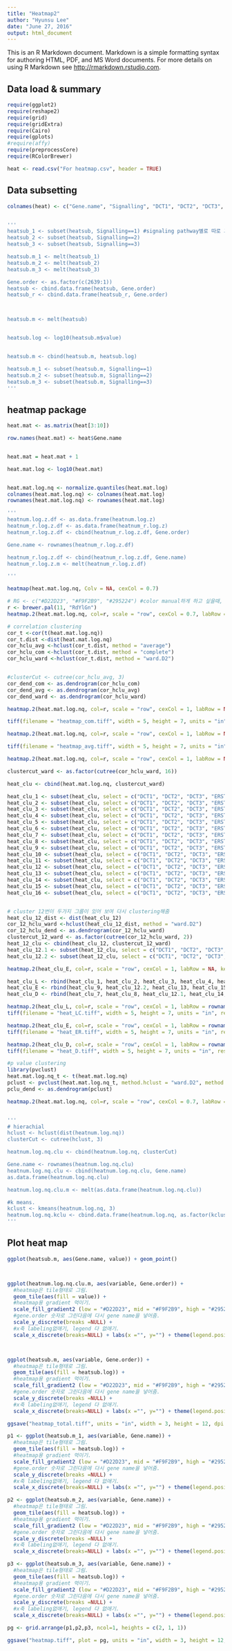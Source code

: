 ```yaml
---
title: "Heatmap2"
author: "Hyunsu Lee"
date: "June 27, 2016"
output: html_document
---
```


This is an R Markdown document. Markdown is a simple formatting syntax for authoring HTML, PDF, and MS Word documents. For more details on using R Markdown see <http://rmarkdown.rstudio.com>.

## Data load & summary
```r
require(ggplot2)
require(reshape2)
require(grid)
require(gridExtra)
require(Cairo)
require(gplots)
#require(affy)
require(preprocessCore)
require(RColorBrewer)

heat <- read.csv("For heatmap.csv", header = TRUE)
```

## Data subsetting 
```r

colnames(heat) <- c("Gene.name", "Signalling", "DCT1", "DCT2", "DCT3", "ERST2", "ERST3", "LC1", "LC2", "LC3")


'''
heatsub_1 <- subset(heatsub, Signalling==1) #signaling pathway별로 따로 그린다음 grid형태로 그리기위한 작업, faceting은 안된다. 
heatsub_2 <- subset(heatsub, Signalling==2)
heatsub_3 <- subset(heatsub, Signalling==3)

heatsub.m_1 <- melt(heatsub_1)
heatsub.m_2 <- melt(heatsub_2)
heatsub.m_3 <- melt(heatsub_3)

Gene.order <- as.factor(c(2639:1))
heatsub <- cbind.data.frame(heatsub, Gene.order)
heatsub_r <- cbind.data.frame(heatsub_r, Gene.order)



heatsub.m <- melt(heatsub)


heatsub.log <- log10(heatsub.m$value)


heatsub.m <- cbind(heatsub.m, heatsub.log)

heatsub.m_1 <- subset(heatsub.m, Signalling==1)
heatsub.m_2 <- subset(heatsub.m, Signalling==2)
heatsub.m_3 <- subset(heatsub.m, Signalling==3)
'''

```

## heatmap package
```r
heat.mat <- as.matrix(heat[3:10])

row.names(heat.mat) <- heat$Gene.name


heat.mat = heat.mat + 1

heat.mat.log <- log10(heat.mat)


heat.mat.log.nq <- normalize.quantiles(heat.mat.log)
colnames(heat.mat.log.nq) <- colnames(heat.mat.log)
rownames(heat.mat.log.nq) <- rownames(heat.mat.log)

'''
heatnum.log.z.df <- as.data.frame(heatnum.log.z)
heatnum_r.log.z.df <- as.data.frame(heatnum_r.log.z)
heatnum_r.log.z.df <- cbind(heatnum_r.log.z.df, Gene.order)

Gene.name <- rownames(heatnum_r.log.z.df)

heatnum_r.log.z.df <- cbind(heatnum_r.log.z.df, Gene.name)
heatnum_r.log.z.m <- melt(heatnum_r.log.z.df)

'''

heatmap(heat.mat.log.nq, Colv = NA, cexCol = 0.7)

# RG <- c("#D22D23", "#F9F2B9", "#295224") #color manual하게 하고 싶을때, 하지만 discrete하게 색이 들어감(이 경우 삼색밖에 표현이 안됨)
r <- brewer.pal(11, "RdYlGn")
heatmap.2(heat.mat.log.nq, col=r, scale = "row", cexCol = 0.7, labRow = NA, key = T, trace = "none", density.info = "none", dendrogram = "row", Colv = NA)

# correlation clustering
cor_t <-cor(t(heat.mat.log.nq))
cor_t.dist <-dist(heat.mat.log.nq)
cor_hclu_avg <-hclust(cor_t.dist, method = "average")
cor_hclu_com <-hclust(cor_t.dist, method = "complete")
cor_hclu_ward <-hclust(cor_t.dist, method = "ward.D2")


#clusterCut <- cutree(cor_hclu_avg, 3)
cor_dend_com <- as.dendrogram(cor_hclu_com)
cor_dend_avg <- as.dendrogram(cor_hclu_avg)
cor_dend_ward <- as.dendrogram(cor_hclu_ward)

heatmap.2(heat.mat.log.nq, col=r, scale = "row", cexCol = 1, labRow = NA, key = FALSE, trace = "none", density.info = "none", dendrogram = "row", Colv = NA, Rowv=cor_dend_com)

tiff(filename = "heatmap_com.tiff", width = 5, height = 7, units = "in", res=300)

heatmap.2(heat.mat.log.nq, col=r, scale = "row", cexCol = 1, labRow = NA, key = FALSE, trace = "none", density.info = "none", dendrogram = "row", Colv = NA, Rowv=cor_dend_avg)

tiff(filename = "heatmap_avg.tiff", width = 5, height = 7, units = "in", res=300)

heatmap.2(heat.mat.log.nq, col=r, scale = "row", cexCol = 1, labRow = NA, key = FALSE, trace = "none", density.info = "none", dendrogram = "row", Colv = NA, Rowv=cor_dend_ward)

clustercut_ward <- as.factor(cutree(cor_hclu_ward, 16))

heat_clu <- cbind(heat.mat.log.nq, clustercut_ward)

heat_clu_1 <- subset(heat_clu, select = c("DCT1", "DCT2", "DCT3", "ERST2", "ERST3", "LC1", "LC2", "LC3"), clustercut_ward == 1)
heat_clu_2 <- subset(heat_clu, select = c("DCT1", "DCT2", "DCT3", "ERST2", "ERST3", "LC1", "LC2", "LC3"), clustercut_ward == 2)
heat_clu_3 <- subset(heat_clu, select = c("DCT1", "DCT2", "DCT3", "ERST2", "ERST3", "LC1", "LC2", "LC3"), clustercut_ward == 3)
heat_clu_4 <- subset(heat_clu, select = c("DCT1", "DCT2", "DCT3", "ERST2", "ERST3", "LC1", "LC2", "LC3"), clustercut_ward == 4)
heat_clu_5 <- subset(heat_clu, select = c("DCT1", "DCT2", "DCT3", "ERST2", "ERST3", "LC1", "LC2", "LC3"), clustercut_ward == 5)
heat_clu_6 <- subset(heat_clu, select = c("DCT1", "DCT2", "DCT3", "ERST2", "ERST3", "LC1", "LC2", "LC3"), clustercut_ward == 6)
heat_clu_7 <- subset(heat_clu, select = c("DCT1", "DCT2", "DCT3", "ERST2", "ERST3", "LC1", "LC2", "LC3"), clustercut_ward == 7)
heat_clu_8 <- subset(heat_clu, select = c("DCT1", "DCT2", "DCT3", "ERST2", "ERST3", "LC1", "LC2", "LC3"), clustercut_ward == 8)
heat_clu_9 <- subset(heat_clu, select = c("DCT1", "DCT2", "DCT3", "ERST2", "ERST3", "LC1", "LC2", "LC3"), clustercut_ward == 9)
heat_clu_10 <- subset(heat_clu, select = c("DCT1", "DCT2", "DCT3", "ERST2", "ERST3", "LC1", "LC2", "LC3"), clustercut_ward == 10)
heat_clu_11 <- subset(heat_clu, select = c("DCT1", "DCT2", "DCT3", "ERST2", "ERST3", "LC1", "LC2", "LC3"), clustercut_ward == 11)
heat_clu_12 <- subset(heat_clu, select = c("DCT1", "DCT2", "DCT3", "ERST2", "ERST3", "LC1", "LC2", "LC3"), clustercut_ward == 12)
heat_clu_13 <- subset(heat_clu, select = c("DCT1", "DCT2", "DCT3", "ERST2", "ERST3", "LC1", "LC2", "LC3"), clustercut_ward == 13)
heat_clu_14 <- subset(heat_clu, select = c("DCT1", "DCT2", "DCT3", "ERST2", "ERST3", "LC1", "LC2", "LC3"), clustercut_ward == 14)
heat_clu_15 <- subset(heat_clu, select = c("DCT1", "DCT2", "DCT3", "ERST2", "ERST3", "LC1", "LC2", "LC3"), clustercut_ward == 15)
heat_clu_16 <- subset(heat_clu, select = c("DCT1", "DCT2", "DCT3", "ERST2", "ERST3", "LC1", "LC2", "LC3"), clustercut_ward == 16)


# cluster 12번이 두가지 그룹이 있어 보여 다시 clustering해줌
heat_clu_12_dist <- dist(heat_clu_12)
cor_12_hclu_ward <-hclust(heat_clu_12_dist, method = "ward.D2")
cor_12_hclu_dend <- as.dendrogram(cor_12_hclu_ward)
clustercut_12_ward <- as.factor(cutree(cor_12_hclu_ward, 2))
heat_12_clu <- cbind(heat_clu_12, clustercut_12_ward)
heat_clu_12.1 <- subset(heat_12_clu, select = c("DCT1", "DCT2", "DCT3", "ERST2", "ERST3", "LC1", "LC2", "LC3"), clustercut_12_ward == 1)
heat_clu_12.2 <- subset(heat_12_clu, select = c("DCT1", "DCT2", "DCT3", "ERST2", "ERST3", "LC1", "LC2", "LC3"), clustercut_12_ward == 2)

heatmap.2(heat_clu_E, col=r, scale = "row", cexCol = 1, labRow = NA, key = FALSE, trace = "none", density.info = "none", dendrogram = "row", Colv = NA)

heat_clu_L <- rbind(heat_clu_1, heat_clu_2, heat_clu_3, heat_clu_4, heat_clu_5, heat_clu_6)
heat_clu_E <- rbind(heat_clu_9, heat_clu_12.2, heat_clu_13, heat_clu_15, heat_clu_16, heat_clu_10)
heat_clu_D <- rbind(heat_clu_7, heat_clu_8, heat_clu_12.1, heat_clu_14, heat_clu_11)

heatmap.2(heat_clu_L, col=r, scale = "row", cexCol = 1, labRow = rownames(heat_clu_L), key = FALSE, trace = "none", density.info = "none", dendrogram = "none", Colv = NA, Rolv = NA)
tiff(filename = "heat_LC.tiff", width = 5, height = 7, units = "in", res=300)

heatmap.2(heat_clu_E, col=r, scale = "row", cexCol = 1, labRow = rownames(heat_clu_E), key = FALSE, trace = "none", density.info = "none", dendrogram = "none", Colv = NA)
tiff(filename = "heat_ER.tiff", width = 5, height = 7, units = "in", res=300)

heatmap.2(heat_clu_D, col=r, scale = "row", cexCol = 1, labRow = rownames(heat_clu_D), key = FALSE, trace = "none", density.info = "none", dendrogram = "none", Colv = NA)
tiff(filename = "heat_D.tiff", width = 5, height = 7, units = "in", res=300)

#p value clustering
library(pvclust)
heat.mat.log.nq_t <- t(heat.mat.log.nq)
pclust <- pvclust(heat.mat.log.nq_t, method.hclust = "ward.D2", method.dist = "euclidean") #시간이 너무 오래걸림.
pclu_dend <- as.dendrogram(pclust)

heatmap.2(heat.mat.log.nq, col=r, scale = "row", cexCol = 0.7, labRow = NA, key = T, trace = "none", density.info = "none", dendrogram = "row", Colv = NA, Rowv=pclu_dend)


'''
# hierachial
hclust <- hclust(dist(heatnum.log.nq))
clusterCut <- cutree(hclust, 3)

heatnum.log.nq.clu <- cbind(heatnum.log.nq, clusterCut)

Gene.name <- rownames(heatnum.log.nq.clu)
heatnum.log.nq.clu <- cbind(heatnum.log.nq.clu, Gene.name)
as.data.frame(heatnum.log.nq.clu)

heatnum.log.nq.clu.m <- melt(as.data.frame(heatnum.log.nq.clu))

#k means.
kclust <- kmeans(heatnum.log.nq, 3)
heatnum.log.nq.kclu <- cbind.data.frame(heatnum.log.nq, as.factor(kclust$cluster))
'''
```

## Plot heat map
```r

ggplot(heatsub.m, aes(Gene.name, value)) + geom_point()



ggplot(heatnum.log.nq.clu.m, aes(variable, Gene.order)) +
  #heatmap은 tile형태로 그림. 
  geom_tile(aes(fill = value)) + 
  #heatmap용 gradient 먹이기.
  scale_fill_gradient2 (low = "#D22D23", mid = "#F9F2B9", high = "#295224") +
  #gene.order 숫자로 그린다음에 다시 gene name을 넣어줌.
  scale_y_discrete(breaks =NULL) +
  #x축 labeling없애기, legend 다 없애기.
  scale_x_discrete(breaks=NULL) + labs(x ="", y="") + theme(legend.position="none")



ggplot(heatsub.m, aes(variable, Gene.order)) +
  #heatmap은 tile형태로 그림. 
  geom_tile(aes(fill = heatsub.log)) + 
  #heatmap용 gradient 먹이기.
  scale_fill_gradient2 (low = "#D22D23", mid = "#F9F2B9", high = "#295224") +
  #gene.order 숫자로 그린다음에 다시 gene name을 넣어줌.
  scale_y_discrete(breaks =NULL) +
  #x축 labeling없애기, legend 다 없애기.
  scale_x_discrete(breaks=NULL) + labs(x ="", y="") + theme(legend.position="none")

ggsave("heatmap_total.tiff", units = "in", width = 3, height = 12, dpi =300)

p1 <- ggplot(heatsub.m_1, aes(variable, Gene.name)) + 
  #heatmap은 tile형태로 그림. 
  geom_tile(aes(fill = heatsub.log)) + 
  #heatmap용 gradient 먹이기.
  scale_fill_gradient2 (low = "#D22D23", mid = "#F9F2B9", high = "#295224") +
  #gene.order 숫자로 그린다음에 다시 gene name을 넣어줌.
  scale_y_discrete(breaks =NULL) +
  #x축 labeling없애기, legend 다 없애기.
  scale_x_discrete(breaks=NULL) + labs(x ="", y="") + theme(legend.position="none")

p2 <- ggplot(heatsub.m_2, aes(variable, Gene.name)) + 
  #heatmap은 tile형태로 그림. 
  geom_tile(aes(fill = heatsub.log)) + 
  #heatmap용 gradient 먹이기.
  scale_fill_gradient2 (low = "#D22D23", mid = "#F9F2B9", high = "#295224") +
  #gene.order 숫자로 그린다음에 다시 gene name을 넣어줌.
  scale_y_discrete(breaks =NULL) +
  #x축 labeling없애기, legend 다 없애기.
  scale_x_discrete(breaks=NULL) + labs(x ="", y="") + theme(legend.position="none")

p3 <- ggplot(heatsub.m_3, aes(variable, Gene.name)) + 
  #heatmap은 tile형태로 그림. 
  geom_tile(aes(fill = heatsub.log)) + 
  #heatmap용 gradient 먹이기.
  scale_fill_gradient2 (low = "#D22D23", mid = "#F9F2B9", high = "#295224") +
  #gene.order 숫자로 그린다음에 다시 gene name을 넣어줌.
  scale_y_discrete(breaks =NULL) +
  #x축 labeling없애기, legend 다 없애기.
  scale_x_discrete(breaks=NULL) + labs(x ="", y="") + theme(legend.position="none")

pg <- grid.arrange(p1,p2,p3, ncol=1, heights = c(2, 1, 1))

ggsave("heatmap.tiff", plot = pg, units = "in", width = 3, height = 12, dpi =300)


```